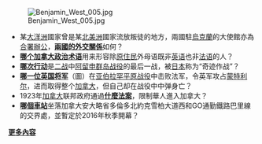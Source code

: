 [[File:Benjamin_West_005.jpg|right]]
*某[[大洋洲|大洋洲]]國家曾是某[[北美洲|北美洲]]國家流放叛徒的地方，兩國駐[[烏克蘭|烏克蘭]]的大使館亦為[[合署辦公|合署辦公]]，'''[[加澳關係|兩國的外交關係]]'''如何？
* '''[[Allophone|哪个加拿大政治术语]]'''用来形容除[[加拿大原住民|原住民]]外母语既非[[英语|英语]]也非[[法语|法语]]的人？
* '''[[茅舍行动|哪次行动]]'''是[[二战|二战]]中[[阿留申群岛战役|阿留申群岛战役]]的最后一战，被[[大日本帝国|日本]]称为“奇迹作战”？
* '''[[詹姆斯·沃尔夫|哪一位英国将军]]'''（圖）在[[亚伯拉罕平原战役|亚伯拉罕平原战役]]中击败法军，令英军攻占[[蒙特利尔|蒙特利尔]]，进而取得整个[[加拿大|加拿大]]，但自己却在战役中中弹身亡？
* 1923年[[加拿大|加拿大]]联邦政府通過'''[[1923年華人移民法|什麼法案]]'''，限制華人進入加拿大？
* '''[[唐士維公園站|哪個車站]]'''坐落加拿大安大略省多倫多北約克雪柏大道西和GO通勤鐵路巴里線的交界處，並暫定於2016年秋季開幕？

'''[[Portal:加拿大/你知道嗎/存檔|更多內容]]'''